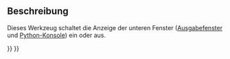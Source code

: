 <languages/>

<div class="mw-translate-fuzzy">
{{Docnav/de
|[[Arch_Structure/de|Struktur]]
|[[BIM_Preferences/de|Einstellungen]]
|[[BIM_Workbench/de|BIM]]
|IconL=Arch_Structure.svg
|IconR=
|IconC=Workbench_BIM.svg
}}
</div>

{{GuiCommand/de
|Name=BIM TogglePanels
|Name/de=BIM AnzeigenUmschalten
|MenuLocation=Utils → Untere Fenter umschalten
|Workbenches=[[BIM_Workbench/de|BIM]]
}}

<span id="Description"></span>
==Beschreibung==

<div class="mw-translate-fuzzy">
Dieses Werkzeug schaltet die Anzeige der unteren Fenster ([[Report_view/de|Ausgabefenster]] und [[Python_console/de|Python-Konsole]]) ein oder aus.
</div>


<div class="mw-translate-fuzzy">
{{Docnav/de
|[[Arch_Structure/de|Struktur]]
|[[BIM_Preferences/de|Einstellungen]]
|[[BIM_Workbench/de|BIM]]
|IconL=Arch_Structure.svg
|IconR=
|IconC=Workbench_BIM.svg
}}
</div>

{{BIM_Tools_navi{{#translation:}}}}
{{Userdocnavi{{#translation:}}}}